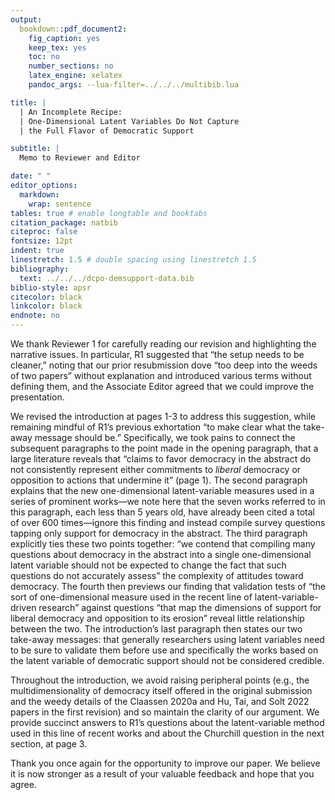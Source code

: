 ```yaml
---
output: 
  bookdown::pdf_document2:
    fig_caption: yes
    keep_tex: yes
    toc: no
    number_sections: no
    latex_engine: xelatex
    pandoc_args: --lua-filter=../../../multibib.lua

title: |
  | An Incomplete Recipe: 
  | One-Dimensional Latent Variables Do Not Capture
  | the Full Flavor of Democratic Support

subtitle: |
  Memo to Reviewer and Editor

date: " "
editor_options: 
  markdown: 
    wrap: sentence
tables: true # enable longtable and booktabs
citation_package: natbib
citeproc: false
fontsize: 12pt
indent: true
linestretch: 1.5 # double spacing using linestretch 1.5
bibliography:
  text: ../../../dcpo-demsupport-data.bib
biblio-style: apsr
citecolor: black
linkcolor: black
endnote: no
---
```


We thank Reviewer 1 for carefully reading our revision and highlighting the narrative issues.
In particular, R1 suggested that "the setup needs to be cleaner," noting that our prior resubmission dove "too deep into the weeds of two papers" without explanation and introduced various terms without defining them, and the Associate Editor agreed that we could improve the presentation.

We revised the introduction at pages 1-3 to address this suggestion, while remaining mindful of R1's previous exhortation "to make clear what the take-away message should be."
Specifically, we took pains to connect the subsequent paragraphs to the point made in the opening paragraph, that a large literature reveals that "claims to favor democracy in the abstract do not consistently represent either commitments to _liberal_ democracy or opposition to actions that undermine it" (page 1).
The second paragraph explains that the new one-dimensional latent-variable measures used in a series of prominent works---we note here that the seven works referred to in this paragraph, each less than 5 years old, have already been cited a total of over 600 times---ignore this finding and instead compile survey questions tapping only support for democracy in the abstract.
The third paragraph explicitly ties these two points together: "we contend that compiling many questions about democracy in the abstract into a single one-dimensional latent variable should not be expected to change the fact that such questions do not accurately assess" the complexity of attitudes toward democracy.
The fourth then previews our finding that validation tests of "the sort of one-dimensional measure used in the recent line of latent-variable-driven research" against questions "that map the dimensions of support for liberal democracy and opposition to its erosion" reveal little relationship between the two.
The introduction's last paragraph then states our two take-away messages: that generally researchers using latent variables need to be sure to validate them before use and specifically the works based on the latent variable of democratic support should not be considered credible.

Throughout the introduction, we avoid raising peripheral points (e.g., the multidimensionality of democracy itself offered in the original submission and the weedy details of the Claassen 2020a and Hu, Tai, and Solt 2022 papers in the first revision) and so maintain the clarity of our argument.
We provide succinct answers to R1's questions about the latent-variable method used in this line of recent works and about the Churchill question in the next section, at page 3.


Thank you once again for the opportunity to improve our paper. 
We believe it is now stronger as a result of your valuable feedback and hope that you agree.


